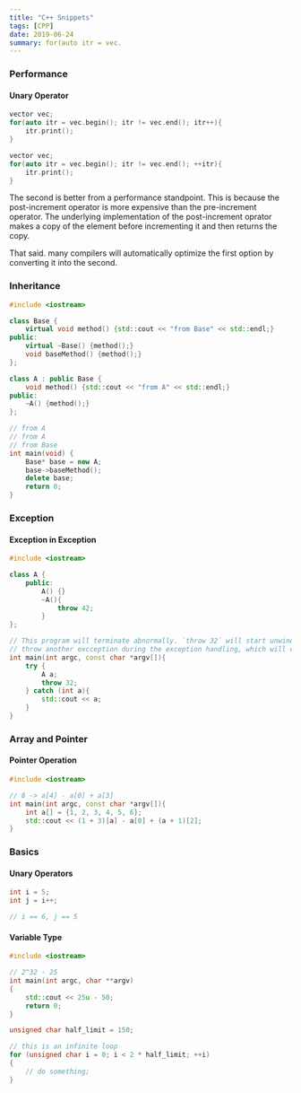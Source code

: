 ```yaml
---
title: "C++ Snippets"
tags: [CPP]
date: 2019-06-24
summary: for(auto itr = vec.
---
```


### Performance

#### Unary Operator

```cpp
vector vec;
for(auto itr = vec.begin(); itr != vec.end(); itr++){
    itr.print();
}
```

```cpp
vector vec;
for(auto itr = vec.begin(); itr != vec.end(); ++itr){
    itr.print();
}
```

The second is better from a performance standpoint. This is because the post-increment operator is more expensive than the pre-increment operator. The underlying implementation of the post-increment oprator makes a copy of the element before incrementing it and then returns the copy.

That said. many compilers will automatically optimize the first option by converting it into the second.

### Inheritance

```cpp
#include <iostream>

class Base {
    virtual void method() {std::cout << "from Base" << std::endl;}
public:
    virtual ~Base() {method();}
    void baseMethod() {method();}
};

class A : public Base {
    void method() {std::cout << "from A" << std::endl;}
public:
    ~A() {method();}
};

// from A
// from A
// from Base
int main(void) {
    Base* base = new A;
    base->baseMethod();
    delete base;
    return 0;
}
```

### Exception

#### Exception in Exception

```cpp
#include <iostream>

class A {
    public:
        A() {}
        ~A(){
            throw 42;
        }
};

// This program will terminate abnormally. `throw 32` will start unwinding the stack and destroy class A. The class A destructor will 
// throw another excception during the exception handling, which will cause program to crash.
int main(int argc, const char *argv[]){
    try {
        A a;
        throw 32;
    } catch (int a){
        std::cout << a;
    }
}
```

### Array and Pointer

#### Pointer Operation

```cpp
#include <iostream>

// 8 -> a[4] - a[0] + a[3]
int main(int argc, const char *argv[]){
    int a[] = {1, 2, 3, 4, 5, 6};
    std::cout << (1 + 3)[a] - a[0] + (a + 1)[2];
}
```

### Basics

#### Unary Operators

```cpp
int i = 5;
int j = i++;

// i == 6, j == 5
```

#### Variable Type

```cpp
#include <iostream>

// 2^32 - 25
int main(int argc, char **argv)
{
    std::cout << 25u - 50;
    return 0;
}
```

```cpp
unsigned char half_limit = 150;

// this is an infinite loop
for (unsigned char i = 0; i < 2 * half_limit; ++i)
{
    // do something;
}
```
